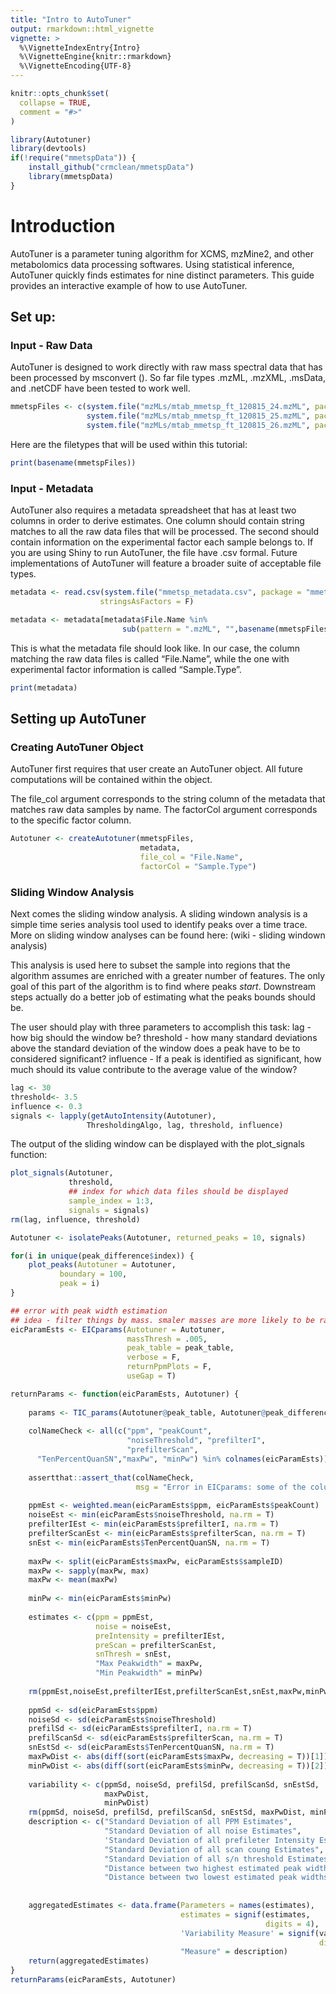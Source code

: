 ```yaml
---
title: "Intro to AutoTuner"
output: rmarkdown::html_vignette
vignette: >
  %\VignetteIndexEntry{Intro}
  %\VignetteEngine{knitr::rmarkdown}
  %\VignetteEncoding{UTF-8}
---
```


```r
knitr::opts_chunk$set(
  collapse = TRUE,
  comment = "#>"
)
```

```r
library(Autotuner)
library(devtools)
if(!require("mmetspData")) {
    install_github("crmclean/mmetspData")    
    library(mmetspData)
}
```

# Introduction

AutoTuner is a parameter tuning algorithm for XCMS, mzMine2, and other 
metabolomics data processing softwares. Using statistical inference, AutoTuner
quickly finds estimates for nine distinct parameters. This guide provides
an interactive example of how to use AutoTuner.

## Set up:

### Input - Raw Data

AutoTuner is designed to work directly with raw mass spectral data that has 
been processed by msconvert (). So far file types .mzML, .mzXML, .msData, and
.netCDF have been tested to work well. 

```r
mmetspFiles <- c(system.file("mzMLs/mtab_mmetsp_ft_120815_24.mzML", package = "mmetspData"),
                 system.file("mzMLs/mtab_mmetsp_ft_120815_25.mzML", package = "mmetspData"),
                 system.file("mzMLs/mtab_mmetsp_ft_120815_26.mzML", package = "mmetspData"))
```
Here are the filetypes that will be used within this tutorial:
```r
print(basename(mmetspFiles))
```

### Input - Metadata

AutoTuner also requires a metadata spreadsheet that has at least two columns 
in order to derive estimates. One column should contain string matches to all
the raw data files that will be processed. The second should contain information
on the experimental factor each sample belongs to. If you are using Shiny to 
run AutoTuner, the file have .csv formal. Future implementations of AutoTuner
will feature a broader suite of acceptable file types. 

```r
metadata <- read.csv(system.file("mmetsp_metadata.csv", package = "mmetspData"),
                    stringsAsFactors = F)

metadata <- metadata[metadata$File.Name %in% 
                         sub(pattern = ".mzML", "",basename(mmetspFiles)),]
```

This is what the metadata file should look like. In our case, the column 
matching the raw data files is called "File.Name", while the one with 
experimental factor information is called "Sample.Type".

```r
print(metadata)
```

## Setting up AutoTuner

### Creating AutoTuner Object

AutoTuner first requires that user create an AutoTuner object. All future
computations will be contained within the object. 

The file_col argument corresponds to the string column of the metadata that 
matches raw data samples by name. The factorCol argument corresponds to the 
specific factor column. 

```r
Autotuner <- createAutotuner(mmetspFiles,
                             metadata,
                             file_col = "File.Name",
                             factorCol = "Sample.Type")
```

### Sliding Window Analysis

Next comes the sliding window analysis. A sliding windown analysis is a simple
time series analysis tool used to identify peaks over a time trace. More on 
sliding window analyses can be found here: (wiki - sliding windown analysis)

This analysis is used here to subset the sample into regions that the algorithm 
assumes are enriched with a greater number of features. The only goal of this 
part of the algorithm is to find where peaks *start*. Downstream steps actually 
do a better job of estimating what the peaks bounds should be. 

The user should play with three parameters to accomplish this task:
lag - how big should the window be?
threshold - how many standard deviations above the standard deviation of the
window does a peak have to be to considered significant?
influence - If a peak is identified as significant, how much should its value 
contribute to the average value of the window?

```r
lag <- 30
threshold<- 3.5
influence <- 0.3
signals <- lapply(getAutoIntensity(Autotuner), 
                 ThresholdingAlgo, lag, threshold, influence)
```

The output of the sliding window can be displayed with the plot_signals
function:

```r
plot_signals(Autotuner, 
             threshold, 
             ## index for which data files should be displayed
             sample_index = 1:3, 
             signals = signals)
rm(lag, influence, threshold)
```

```r
Autotuner <- isolatePeaks(Autotuner, returned_peaks = 10, signals)
```

```r
for(i in unique(peak_difference$index)) {
    plot_peaks(Autotuner = Autotuner, 
           boundary = 100, 
           peak = i)    
}
```

```r
## error with peak width estimation
## idea - filter things by mass. smaler masses are more likely to be random assosications
eicParamEsts <- EICparams(Autotuner = Autotuner, 
                          massThresh = .005, 
                          peak_table = peak_table, 
                          verbose = F,
                          returnPpmPlots = F,
                          useGap = T)
```

```r
returnParams <- function(eicParamEsts, Autotuner) {
    
    params <- TIC_params(Autotuner@peak_table, Autotuner@peak_difference)
    
    colNameCheck <- all(c("ppm", "peakCount", 
                          "noiseThreshold", "prefilterI", 
                          "prefilterScan", 
      "TenPercentQuanSN","maxPw", "minPw") %in% colnames(eicParamEsts))
    
    assertthat::assert_that(colNameCheck, 
                            msg = "Error in EICparams: some of the column names from the output are missing. Cannot complete parameter estimation.")
    
    ppmEst <- weighted.mean(eicParamEsts$ppm, eicParamEsts$peakCount) 
    noiseEst <- min(eicParamEsts$noiseThreshold, na.rm = T)
    prefilterIEst <- min(eicParamEsts$prefilterI, na.rm = T)
    prefilterScanEst <- min(eicParamEsts$prefilterScan, na.rm = T)
    snEst <- min(eicParamEsts$TenPercentQuanSN, na.rm = T)
    
    maxPw <- split(eicParamEsts$maxPw, eicParamEsts$sampleID) 
    maxPw <- sapply(maxPw, max) 
    maxPw <- mean(maxPw) 
    
    minPw <- min(eicParamEsts$minPw)
    
    estimates <- c(ppm = ppmEst,
                   noise = noiseEst,
                   preIntensity = prefilterIEst,
                   preScan = prefilterScanEst,
                   snThresh = snEst,
                   "Max Peakwidth" = maxPw,
                   "Min Peakwidth" = minPw)
    
    rm(ppmEst,noiseEst,prefilterIEst,prefilterScanEst,snEst,maxPw,minPw)
    
    ppmSd <- sd(eicParamEsts$ppm)
    noiseSd <- sd(eicParamEsts$noiseThreshold)
    prefilSd <- sd(eicParamEsts$prefilterI, na.rm = T)
    prefilScanSd <- sd(eicParamEsts$prefilterScan, na.rm = T)
    snEstSd <- sd(eicParamEsts$TenPercentQuanSN, na.rm = T)
    maxPwDist <- abs(diff(sort(eicParamEsts$maxPw, decreasing = T))[1])
    minPwDist <- abs(diff(sort(eicParamEsts$minPw, decreasing = T))[2])
    
    variability <- c(ppmSd, noiseSd, prefilSd, prefilScanSd, snEstSd, 
                     maxPwDist, 
                     minPwDist)
    rm(ppmSd, noiseSd, prefilSd, prefilScanSd, snEstSd, maxPwDist, minPwDist)
    description <- c("Standard Deviation of all PPM Estimates",
                     "Standard Deviation of all noise Estimates",
                     'Standard Deviation of all prefileter Intensity Estimates',
                     "Standard Deviation of all scan coung Estimates",
                     "Standard Deviation of all s/n threshold Estimates",
                     "Distance between two highest estimated peak widths",
                     "Distance between two lowest estimated peak widths")
    
    
    aggregatedEstimates <- data.frame(Parameters = names(estimates),
                                      estimates = signif(estimates, 
                                                         digits = 4), 
                                      'Variability Measure' = signif(variability, 
                                                                     digits = 4), 
                                      "Measure" = description)
    return(aggregatedEstimates)
}
returnParams(eicParamEsts, Autotuner)
```


